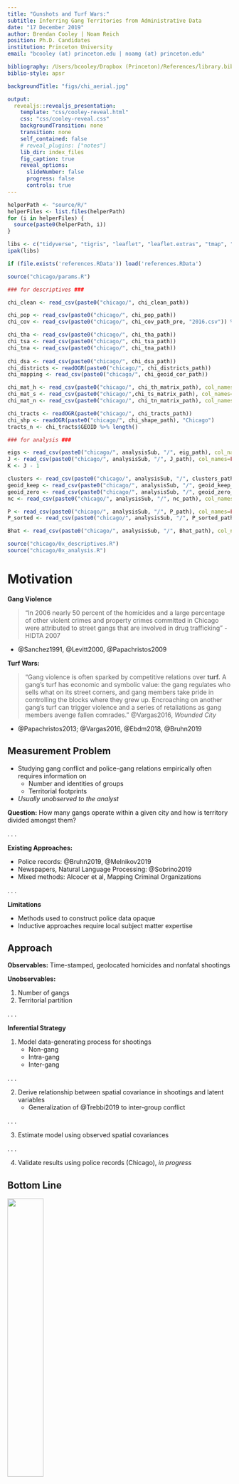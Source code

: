 ```yaml
---
title: "Gunshots and Turf Wars:"
subtitle: Inferring Gang Territories from Administrative Data
date: "17 December 2019"
author: Brendan Cooley | Noam Reich
position: Ph.D. Candidates
institution: Princeton University
email: "bcooley (at) princeton.edu | noamg (at) princeton.edu"

bibliography: /Users/bcooley/Dropbox (Princeton)/References/library.bib
biblio-style: apsr

backgroundTitle: "figs/chi_aerial.jpg"

output:
  revealjs::revealjs_presentation:
    template: "css/cooley-reveal.html"
    css: "css/cooley-reveal.css"
    backgroundTransition: none
    transition: none
    self_contained: false
    # reveal_plugins: ["notes"]
    lib_dir: index_files
    fig_caption: true
    reveal_options:
      slideNumber: false
      progress: false
      controls: true
---
```



```r

helperPath <- "source/R/"
helperFiles <- list.files(helperPath)
for (i in helperFiles) {
  source(paste0(helperPath, i))
}

libs <- c("tidyverse", "tigris", "leaflet", "leaflet.extras", "tmap", "rgdal", "RColorBrewer", "reshape2", "lubridate", "patchwork", "ggnewscale", "sf")
ipak(libs)

if (file.exists('references.RData')) load('references.RData')

source("chicago/params.R")

### for descriptives ###

chi_clean <- read_csv(paste0("chicago/", chi_clean_path))

chi_pop <- read_csv(paste0("chicago/", chi_pop_path))
chi_cov <- read_csv(paste0("chicago/", chi_cov_path_pre, "2016.csv")) %>% select(GEOID, population)

chi_tha <- read_csv(paste0("chicago/", chi_tha_path))
chi_tsa <- read_csv(paste0("chicago/", chi_tsa_path))
chi_tna <- read_csv(paste0("chicago/", chi_tna_path))
  
chi_dsa <- read_csv(paste0("chicago/", chi_dsa_path))
chi_districts <- readOGR(paste0("chicago/", chi_districts_path))
chi_mapping <- read_csv(paste0("chicago/", chi_geoid_cor_path))

chi_mat_h <- read_csv(paste0("chicago/", chi_th_matrix_path), col_names=FALSE)
chi_mat_s <- read_csv(paste0("chicago/",chi_ts_matrix_path), col_names=FALSE)
chi_mat_n <- read_csv(paste0("chicago/", chi_tn_matrix_path), col_names=FALSE)

chi_tracts <- readOGR(paste0("chicago/", chi_tracts_path))
chi_shp <- readOGR(paste0("chicago/", chi_shape_path), "Chicago")
tracts_n <- chi_tracts$GEOID %>% length()

### for analysis ###

eigs <- read_csv(paste0("chicago/", analysisSub, "/", eig_path), col_names=FALSE)
J <- read_csv(paste0("chicago/", analysisSub, "/", J_path), col_names=FALSE) %>% pull(.)
K <- J - 1

clusters <- read_csv(paste0("chicago/", analysisSub, "/", clusters_path), col_names=FALSE) %>% pull(.)
geoid_keep <- read_csv(paste0("chicago/", analysisSub, "/", geoid_keep_path), col_names=FALSE) %>% pull(.)
geoid_zero <- read_csv(paste0("chicago/", analysisSub, "/", geoid_zero_path), col_names=FALSE) %>% pull(.)
nc <- read_csv(paste0("chicago/", analysisSub, "/", nc_path), col_names=FALSE) %>% pull(.) # noise cluster

P <- read_csv(paste0("chicago/", analysisSub, "/", P_path), col_names=FALSE) %>% as.matrix()
P_sorted <- read_csv(paste0("chicago/", analysisSub, "/", P_sorted_path), col_names=FALSE) %>% as.matrix()

Bhat <- read_csv(paste0("chicago/", analysisSub, "/", Bhat_path), col_names=FALSE) %>% as.matrix()

source("chicago/0x_descriptives.R")
source("chicago/0x_analysis.R")

```


# Motivation

<div class="fragment">

**Gang Violence**

> "In 2006 nearly 50 percent of the homicides and a large percentage of other violent crimes and property crimes committed in Chicago were attributed to street gangs that are involved in drug trafficking" - HIDTA 2007

- @Sanchez1991, @Levitt2000, @Papachristos2009

</div>
<div class="fragment">

**Turf Wars:**

> "Gang violence is often sparked by competitive relations over **turf.** A gang's turf has economic and symbolic value: the gang regulates who sells what on its street corners, and gang members take pride in controlling the blocks where they grew up. Encroaching on another gang's turf can trigger violence and a series of retaliations as gang members avenge fallen comrades." @Vargas2016, *Wounded City*

- @Papachristos2013; @Vargas2016, @Ebdm2018, @Bruhn2019

</div>

## Measurement Problem

- Studying gang conflict and police-gang relations empirically often requires information on 
  + Number and identities of groups
  + Territorial footprints
- *Usually unobserved to the analyst*

**Question:** How many gangs operate within a given city and how is territory divided amongst them?

. . .

**Existing Approaches:**

- Police records: @Bruhn2019, @Melnikov2019
- Newspapers, Natural Language Processing: @Sobrino2019 
- Mixed methods: Alcocer et al, Mapping Criminal Organizations

. . .

**Limitations**

- Methods used to construct police data opaque
- Inductive approaches require local subject matter expertise

## Approach

**Observables:** Time-stamped, geolocated homicides and nonfatal shootings

**Unobservables:**

1. Number of gangs
2. Territorial partition

. . .

**Inferential Strategy**

1. Model data-generating process for shootings
    + Non-gang
    + Intra-gang
    + Inter-gang

. . .

2. Derive relationship between spatial covariance in shootings and latent variables
    + Generalization of @Trebbi2019 to inter-group conflict

. . .

3. Estimate model using observed spatial covariances

. . .

4. Validate results using police records (Chicago), *in progress*

## Bottom Line

![](chicago/figs/gangmap2012cmag.jpg#left){width=40%}

## Bottom Line

![](chicago/figs/gangmap2012cmag.jpg#left){width=40%} ![](chicago/figs/maps/all.png#right){width=40%}

# Data {id="data"}

<div class="fragment">

**Gunshots**

- Victim-based crime reports, 2001-2018
  + Illinois Uniform Crime Reporting code, latitude, longitude, date-time
  + Extract homicides and nonfatal shootings (aggravated battery with firearm)
  + Project into census tract-months: `r tracts_n` tracts, 4,000 residents each

</div>
<div class="fragment">

**Turf**

- Chicago Police Department internal reports, annual [@Bruhn2019]
  + Number of gangs
  + Territorial partition
- Findings
  + 57 gangs
  + Collective territory covers 1/3 of city 
  + 67 percent of Chicago residents live in gang-controlled territory

<a href="#/bruhn_maps">Bruhn Maps</a>

</div>

## Gunshots

<center>
![](chicago/figs/shootings_animated.gif#center){width=70%}
</center>

## Gunshots

```r

chi_shootings_tracts_mfirst_map

```

# Model

**Observables**

- $\mathcal{N} = \left\{1, ..., N \right\}$ - districts
- $1, ..., T$ - periods (months)
- $r_i$ - the number of residents in territory $i$
- $v_i^t = x_i^t + y_i^t$
  - $y_i^t$ - non-gang related shootings
  - $x_i^t$ - gang-related shootings 

**Unobservables**

- $\mathcal{K} = \left\{1, ..., K \right\}$ - gangs
- $\pi : \mathcal{N} \rightarrow \left\{ 0, \mathcal{K} \right\}$ - partition function
  + $\pi(i) = 0$ indicates the absence of any gang activity. 
  + $\mathcal{N}_k$ - the set of territories controlled by gang $k$ 
  + $n_k = | \mathcal{K}_k |$ - the number of territories controlled by gang $k$
  + $\mathcal{K}_0$ - the set of unoccupied territories. 
  + $m_k$ - the number of members of gang $k$

## Varieties of Violence

**Non-Gang**

- $\eta_i$ - the probability a resident commits a shooting 
  + independent across districts

. . .

**Intra-Gang**

- $\xi_k^t$ - probability a member of gang $k$ shoots a member of his own gang
- **Assumption `r Aintragang_nz` (Non-negativity):** $\mathbb{E} [ \xi_k^t ] > 0$ for all $k \neq 0$ and $\xi_0^t = 0$ for all $t$
- **Assumption `r Aintragang_iid` (Independence):** $\mathbb{E} [ \xi_k^t \xi_{\ell}^t ] - \mathbb{E} [ \xi_k^t ] \mathbb{E}[ \xi_{\ell}^t ] = 0$ for all $k \neq \ell$

. . .

**Inter-Gang**

- $\epsilon_{k, \ell}^t$ - the probability a member of gang $k$ shoots a member of gang $\ell$
- **Assumption `r Aintergang_symmetry` (Symmetry):** $c_{k} \epsilon_{k, \ell}^t = c_{\ell} \epsilon_{\ell, k}^{t}$ with the normalization $c_1 = 1$. If $k = 0$ or $\ell = 0$ then $\epsilon_{k, \ell}^t = 0$ for all $t$
- **Assumption `r Aintergang_iid` (Independence):** $\mathbb{E} [ \epsilon_{k, \ell}^t \epsilon_{m, n}^t ] - \mathbb{E} [ \epsilon_{k, \ell}^t ] \mathbb{E} [ \epsilon_{m, n}^t ] = 0$ for $m, n \notin \left\{ k, \ell \right\}$

## Varieties of Violence

**Gang-Related Shootings**

$$
\mathbb{E} [ x_i^t ] = \underbrace{ \frac{m_{\pi(i)}}{n_{\pi(i)}} \mathbb{E} [ \xi_{\pi(i)}^t ]}_{ \text{intra-gang} } + \underbrace{\sum_{k \neq \pi(i)} \frac{m_k}{n_{\pi(i)}}  \mathbb{E} [ \epsilon_{k, \pi(i)}^t ]}_{ \text{inter-gang} }
$$

**Non-Gang Related Shootings**

$$
\mathbb{E} [y_i^t] = \eta_i r_i
$$
$$
\text{Var} [ y_i^t ] = \psi_i = \eta_i (1 - \eta_i) r_i
$$

## Covariance Structure

**Proposition `r Pcov`:** The covariance in shootings between districts $i$ and $j$ is
$$
a_{ij} = \begin{cases} \sum_{k \neq \pi(i)} \left( 
\left( \frac{m_k}{n_{\pi(i)}} \right)^2 \text{Var} [  \epsilon_{\pi(i), k}^t ] \right) +  \left( \frac{m_{\pi(i)}}{n_{\pi(i)}} \right)^2 \text{Var}[ \xi_{\pi(i)}^t ] + \psi_i & \text{if } i = j \\
\color{bcOrange} \sum_{k \neq \pi(i)} \left( 
\left( \frac{m_k}{n_{\pi(i)}} \right)^2 \text{Var} [ \epsilon_{\pi(i), k}^t ] \right) +  \left( \frac{m_{\pi(i)}}{n_{\pi(i)}} \right)^2 \text{Var} [ \xi_{\pi(i)}^t ] & \text{if } \pi(i) = \pi(j) \\
\color{bcOrange} \frac{m_{\pi(i)}}{n_{\pi(j)}} \frac{m_{\pi(j)}}{n_{\pi(i)}} \frac{c_{\pi(j)}}{c_{\pi(i)}} \text{Var} [\epsilon_{\pi(i), \pi(j)}^t] & \text{if } \pi(i) \neq \pi(j) \\
0 & \text{otherwise}
\end{cases}
$$

**Corollary `r Ccov` (Block Structure):** 

1. If $\pi(i) = \pi(j) = k$ and $i \neq j$ then $a_{ij} = b_{kk}$ constant for all $i, j$.
2. If $\pi(i) = k$ and $\pi(j) = \ell$ with $\ell \neq k$ then $a_{ij} = b_{k \ell}$ constant for all $i, j$.

## Covariance Structure

![](figs/block_mat.png)

. . .

$$
A_{N \times N} = (a_{ij})_{ \left\{ i,j \in \mathcal{N} \right\} }
$$

## Covariance Structure and Latent Variables

- $\Psi = \text{diag}(\psi_1, \dots \psi_N)$ (variance of non-gang shootings)
- $Q = A - \Psi$ (gang-related spatial covariance matrix)

. . .

- $B_{K + 1 \times K + 1} = (b_{k \ell})_{ \left\{ k, \ell \in \mathcal{K} \right\} }$ (within-gang variance and cross-gang covariances)
- $\Theta_{N \times K + 1} = (\theta_{ik})_{\left\{ i \in \mathcal{N}, k \in \mathcal{K} \cup 0 \right\} }$ (binary membership matrix, $\theta_{ik} = 1$ if $\pi(i) = k$ and $0$ otherwise)

. . .

$$
Q = \Theta B \Theta^T
$$

- Stochastic blockmodel [@Holland1983; @Jin2015; @Lei2015]

# Estimation

**Targets**

- Partition function, $\pi$ (membership matrix: $\Theta$)
- Number of groups $K$
- Non-gang territory, $\mathcal{N}_0$

**Method**

1. Hold $K$ fixed, estimate partition ($J = K + 1$)
2. Cross validate over many trial $K$ to estimate number of groups

## Estimation Problem

**Finite Sample Noise**

$$
\tilde{A} = \mathbb{E} [A] + \Phi
$$

- $\Phi = (\phi_{ij})_{ \left\{ i, j \in \mathcal{N} \right\} }$
- $\mathbb{E} [ \phi_{ij} ] = 0$ for all $i, j$

. . .

\begin{align*}
Q - \text{diag}(Q) &= \mathbb{E}[A] - \text{diag}(\mathbb{E}[A]) \\
&= \tilde{A} - \Phi - \text{diag}(\mathbb{E}[A]) \\
\Phi - \text{diag}(\Phi) &= \left( \tilde{A} - \text{diag}(\tilde{A}) \right) - \left( Q - \text{diag}(Q) \right)
\end{align*}

. . . 

**Moment Estimator**

\begin{equation} \label{eq:estimator}
(\hat{\Theta}, \hat{B}) = \argmin_{B \in \mathbb{R}^{J \times J}, \Theta \in \mathbb{M}^{N \times J}} \lVert \Phi - \text{diag}(\Phi) \rVert_F
\end{equation}

## Eigenstructure of $Q$ (@Lei2015)

- $\Delta = \text{diag}(\sqrt{n_1}, \dots, \sqrt{n_{J}})$

\begin{align*}
Q &= \Theta B \Theta^T \\
&= \Theta \Delta^{-1} \Delta B \Delta \Delta^{-1} \Theta^T \\
&= \Theta \Delta^{-1} Z \Lambda Z^T \Delta^{-1} \Theta^T \\
&= \Theta X \Lambda X^T \Theta^T
\end{align*}

- $\Lambda = \text{diag}(\lambda_1, ..., \lambda_{J})$ nonzero eigenvalues of $\Delta B \Delta$
  - $Z_{N \times J}$ associated eigenvectors
- $X = \Delta^{-1} Z$

. . . 

**Spectral Clustering:** Relate eigenvectors of empirical covariance matrix $\tilde{A}$ to those of $Q$

$$
\tilde{A} - \text{diag}(\tilde{A}) = \tilde{U} \tilde{\Lambda} \tilde{U}^T
$$

## Modified Estimation Problem

\begin{align*}
\left( \hat{\Lambda}, \hat{X}, \hat{\Theta} \right) &= \argmin_{ \Lambda \in \mathbb{D}^{J \times J}, X \in \mathbb{R}^{J \times J}, \Theta \in \mathbb{M}^{N \times J} } \lVert \Phi - \text{diag}(\Phi) \rVert_F \\
&= \argmin_{ \Lambda \in \mathbb{D}^{J \times J}, X \in \mathbb{R}^{J \times J}, \Theta \in \mathbb{M}^{N \times J} } \lVert \left( \tilde{A} - \text{diag}(\tilde{A}) \right) - \left( Q - \text{diag}(Q) \right) \rVert_F \\
&= \argmin_{ \Lambda \in \mathbb{D}^{J \times J}, X \in \mathbb{R}^{J \times J}, \Theta \in \mathbb{M}^{N \times J} } \lVert \tilde{U} \tilde{\Lambda} \tilde{U}^T - \left( \Theta X \Lambda X^T \Theta^T - \text{diag}(Q) \right) \rVert_F \\
&\approx \argmin_{ \Lambda \in \mathbb{D}^{J \times J}, X \in \mathbb{R}^{J \times J}, \Theta \in \mathbb{M}^{N \times J} } \lVert \color{bcOrange} \tilde{U} \color{black} \tilde{\Lambda} \color{bcOrange} \tilde{U}^T \color{black} - \color{bcOrange} \Theta X \color{black} \Lambda \color{bcOrange} \left( \Theta X \right)^T \color{black} \rVert_F
\end{align*}

- Set $\hat{\Lambda} = \tilde{\Lambda}$

. . .

\begin{equation} \label{eq:kmeans}
\left( \hat{X}, \hat{\Theta} \right) = \argmin_{ X \in \mathbb{R}^{J \times J}, \Theta \in \mathbb{M}^{N \times J} } \lVert \color{bcOrange} \Theta X - \tilde{U} \color{black} \rVert_F
\end{equation}

- K-means problem

. . .

**Inter-Gang Conflict Estimates**

\begin{equation} \label{eq:B}
\hat{B} = \hat{X} \hat{\Lambda} \hat{X}^T
\end{equation}

## Non-Gang Territory

- No covariance with gang territory in expectation, 
  + $\mathbb{E} [ b_{0k} ] = 0$ for all $k \neq 0$

**Estimator**

\begin{equation} \label{eq:nc}
\min_{ k \in \left\{ 1, ..., J \right\} } \lVert ( \hat{B} - \text{diag}(\hat{B}) )^{(k)} \rVert_2
\end{equation}

## Number of Groups [@Chen2018]

1. For each $k \in \left\{ 1, ..., \bar{K} \right\}$,
    + Randomly split districts into folds $\mathcal{N}_1, \dots, \mathcal{N}_V$.
    + For each fold, estimate $\hat{\Theta}(v)$ and $\hat{B}(v)$.
    + For each fold, calculate the predictive loss on $\tilde{A}^{(v,v)}$, $L_v(\tilde{A}, \hat{A}(v))$
    + Average the predictive loss across folds, $\bar{L}_{k}(\tilde{A})$.
2. Construct the sequence of changes in predictive loss, $\delta$.
3. Select $\hat{J}$ at first point in sequence where predictive loss does not decrease

# Results

- `r K` gangs detected

```r

screePlot

```

## Empirical Covariances

```r

block_hm

```

## Territorial Partition

```r

chi_clusters_map

```

## Conflict Intensities

```r

Bhat_hm

```

# Next Steps

- Validation
  + Calculate empirical loss relative to Chicago gang map
- Uncertainty
  + Bootstrap tract-months, calculate confidence metrics for partition function, intervals for number of groups
- Robustness
  + Different levels of resolution, block groups? 
- Extend to other cities

# Thank You  {.aligncenter}

# Changes in Territory over Time {id="bruhn_maps"}

<center>
![](figs/Bruhn_maps.png){width=65%}
</center>

<hr style="height:30em; visibility:hidden;" />

- @Bruhn2019, <a href="#/data">Back</a>

